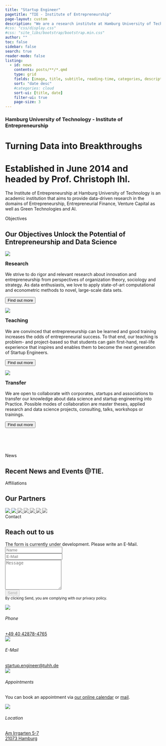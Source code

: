 ```yaml
---
title: "Startup Engineer"
pagetitle: "TIE - Institute of Entrepreneurship"
page-layout: custom
description: "We are a research institute at Hamburg University of Technology that aims to provide data-driven research in the domains of Entrepreneurship, Entrepreneurial Finance, Venture Capital as well as Green Technologies and AI."
#css: "css/display.css"
#css: "site_libs/bootstrap/bootstrap.min.css"
author: ""
toc: false
sidebar: false
search: true
reader-mode: false
listing:
  - id: news
    contents: posts/**/*.qmd
    type: grid
    fields: [image, title, subtitle, reading-time, categories, description, author, date]
    sort: "date desc"
    #categories: cloud
    sort-ui: [title, date]
    filter-ui: true
    page-size: 3
---
```

```{=html}
<div class="hero-banner overlay">
    <div class="vertical-bottom">
        <h3 clas="hero-banner h3">Hamburg University of Technology - Institute of Entrepreneurship</h3>
        <h1 clas="hero-banner h1">Turning Data into Breakthroughs</h1>
    </div>
</div>
```

```{=html}
<div class="introduction" label="#intro">
    <h1 class="introduction-h1">
        Established in 
        <span class="text-feature">June 2014</span>
         and headed by 
        <span class="text-feature">Prof. Christoph Ihl</span>.
    </h1>
    <p class="introduction-p">
        The Institute of Entrepreneurship at Hamburg University of Technology is an academic institution that aims to provide data-driven research in the domains of Entrepreneurship, Entrepreneurial Finance, Venture Capital as well as Green Technologies and AI.
    </p>
</div>
```

```{=html}
<div class="objectives" label="#objectives">
    <span class="objectives_span">Objectives</span>
    <h2 class="objectives-h2">
        Our Objectives Unlock the Potential of
        <span style="color: var(--feature-1); font-weight:700">Entrepreneurship</span>
         and 
        <span style="color: var(--feature-1); font-weight:700">Data Science</span>
    </h2>

    <div class="grid gap-4" style="padding-bottom: 80px">
      <div class="feature g-col-12 g-col-sm-6 g-col-md-4 d-flex flex-column">
        <p><img src="assets/icons/research.svg" class="img-fluid"></p>
        <h3 style="margin-top:0px">Research</h3>
        <p>We strive to do rigor and relevant research about innovation and entrepreneurship from perspectives of organization theory, sociology and strategy. As data enthusiasts, we love to apply state-of-art computational and econometric methods to novel, large-scale data sets.</p>
        <button type="button" class="mt-auto btn btn-primary">Find out more</button>
      </div>
      <div class="feature g-col-12 g-col-sm-6 g-col-md-4 d-flex flex-column">
        <p><img src="assets/icons/teaching.svg" class="img-fluid"></p>
        <h3 style="margin-top:0px">Teaching</h3>
        <p>We are convinced that entrepreneurship can be learned and good training increases the odds of entrepreneurial success. To that end, our teaching is problem- and project-based so that students can gain first-hand, real-life experience that inspires and enables them to become the next generation of Startup Engineers.</p>
        <button type="button" class="mt-auto btn btn-primary">Find out more</button>
      </div>
      <div class="feature g-col-12 g-col-sm-6 g-col-md-4 d-flex flex-column">
        <p><img src="assets/icons/transfer.svg" class="img-fluid"></p>
        <h3 style="margin-top:0px">Transfer</h3>
        <p>We are open to collaborate with corporates, startups and associations to transfer our knowledge about data science and startup engineering into Practice. Possible modes of collaboration are master theses, applied research and data science projects, consulting, talks, workshops or trainings.</p>
        <button type="button" class="mt-auto btn btn-primary">Find out more</button>
      </div>
    </div>
</div>
```

```{=html}
<div class="news" label="#news">
  <span class="news_span">News</span>
  <h2 class="news-h2">
      Recent News and Events 
      <span style="color: var(--feature-1); font-weight:700">@TIE</span>.
  </h2>
</div>
```


::: {#news}
:::

```{=html}
<div class="objectives" label="#affiliations">
    <span class="objectives_span">Affiliations</span>
    <h2 class="objectives-h2">
        Our 
        <span style="color: var(--feature-1); font-weight:700">Partners</span>
    </h2>

    <div class="container text-center py-5" style="max-width: 100%;">
        <a href="https://www.tuhh.de/tuhh/startseite" class="brands">
          <img class="m-3" src="assets/logo/partners/TUHH.svg" style="max-width: 200px;transform: scale(1);" />
        </a>
        <a href="[#](https://www.mle.hamburg/)" class="brands">
          <img class="m-3" src="assets/logo/partners/mle.svg" style="max-width: 200px;" href="https://www.tuhh.de/tuhh/startseite"/>
        </a>
        <a href="http://druid.dk/" class="brands">
          <img class="m-3" src="assets/logo/partners/druid.png" style="max-width: 200px;filter: grayscale(100%);" />
        </a>
        <a href="http://aom.org/" class="brands">
          <img class="m-3" src="assets/logo/partners/AOM.png" style="max-width: 200px;filter: grayscale(100%);" />
        </a>
        <a href="http://www.egosnet.org/" class="brands">
          <img class="m-3" src="assets/logo/partners/vhbtie.png" style="max-width: 200px;filter: grayscale(100%);" />
        </a>
        <a href="https://www.the-klu.org/event-pages/oui-conference-2023/" class="brands">
          <img class="m-3" src="assets/logo/partners/oui.png" style="max-width: 200px;filter: grayscale(100%);" />
        </a>
        <a href="https://www.vhbonline.org/wk-/-fachgruppen/technologie-innovation-und-entrepreneurship-tie" class="brands">
          <img class="m-3" src="assets/logo/partners/egos.png" style="max-width: 180px;filter: grayscale(100%);" />
        </a>
    </div>
</div>
```


```{=html}
<div class="news" label="#contact">
  <span class="news_span">Contact</span>
  <h2 class="news-h2">
      Reach out to us
  </h2>

  <div class="grid gap-4" style="padding-bottom: 80px; width: 100%">
    <div class="feature g-col-12 g-col-md-6 d-flex flex-column">
      <form class="p-3 p-xl-6" method="post">
          <div class="alert alert-danger d-flex align-items-center" role="alert">
            The form is currently under development. Please write an E-Mail.
          </div>
          <div class="mb-3"><input id="name-1" class="form-control" type="text" name="name" placeholder="Name" /></div>
          <div class="mb-3"><input id="email-1" class="form-control" type="email" name="email" placeholder="E-Mail" /></div>
          <div class="mb-3"><textarea id="message-1" class="form-control" name="message" rows="6" placeholder="Message"></textarea></div>
          <div><button class="btn btn-primary shadow d-block w-100" data-bs-toggle="tooltip" data-bs-placement="top" title="Tooltip on top" type="submit" disabled>Send </button></div>
          <small class="text-muted">By clicking Send, you are complying with our privacy policy.</small>

      </form>
    </div>
    <div class="feature g-col-12 g-col-md-6 d-flex flex-column">
      <div class="d-flex align-items-center p-3 flex-fill">
          <img src="assets/icons/phone.svg" style="max-width: 50px; margin-right: 10px" class="img-fluid">
          <div class="px-2">
              <h6 class="fw-bold mb-0">Phone</h6>
              <a href="tel:004940428784765" class="mb-0">+49 40 42878-4765</a>
          </div>
      </div>
      <div class="d-flex align-items-center p-3 flex-fill">
          <img src="assets/icons/mail.svg" style="max-width: 50px; margin-right: 10px" class="img-fluid">
          <div class="px-2">
              <h6 class="fw-bold mb-0">E-Mail</h6>
              <a href="mailto:startup.engineer@tuhh.de" class="mb-0">startup.engineer@tuhh.de</a>
          </div>
      </div>
      <div class="d-flex align-items-center p-3 flex-fill">
          <img src="assets/icons/compass.svg" style="max-width: 50px; margin-right: 10px" class="img-fluid">
          <div class="px-2">
              <h6 class="fw-bold mb-0">Appointments</h6>
              <p>You can book an appointment via <a href="https://www.tuhh.de/tuhh/startseite">our online calendar</a> or <a href="mailto:startup.engineer@tuhh.de">mail</a>.</p>
          </div>
      </div>
      <div class="d-flex align-items-center p-3 flex-fill">
          <img src="assets/icons/compass.svg" style="max-width: 50px; margin-right: 10px" class="img-fluid">
          <div class="px-2">
              <h6 class="fw-bold mb-0">Location</h6>
              <a href="" class="mb-0">Am Irrgarten 5-7</br>21073 Hamburg</a>
          </div>
      </div>
    </div>
  </div>

</div>
```